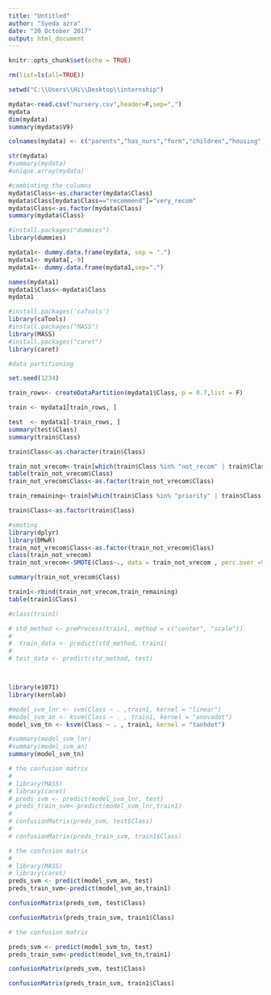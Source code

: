 ---
title: "Untitled"
author: "Syeda azra"
date: "20 October 2017"
output: html_document
---

```{r setup, include=FALSE}
knitr::opts_chunk$set(echo = TRUE)
```


```{r}
rm(list=ls(all=TRUE))

setwd("C:\\Users\\Hi\\Desktop\\internship")

mydata<-read.csv("nursery.csv",header=F,sep=",")
mydata
dim(mydata)
summary(mydata$V9)

```



```{r}

colnames(mydata) <- c("parents","has_nurs","form","children","housing","finance","social","health","Class")

str(mydata)
#summary(mydata)
#unique.array(mydata)
```

```{r}
#combinting the columns
mydata$Class<-as.character(mydata$Class)
mydata$Class[mydata$Class=="recommend"]="very_recom"
mydata$Class<-as.factor(mydata$Class)
summary(mydata$Class)

```


```{r}
#install.packages("dummies")
library(dummies)

mydata1<- dummy.data.frame(mydata, sep = ".")
mydata1<- mydata[,-9]
mydata1<- dummy.data.frame(mydata1,sep=".")

names(mydata1)
mydata1$Class<-mydata$Class
mydata1

```




```{r}
#install.packages('caTools')
library(caTools)
#install.packages("MASS")
library(MASS)
#install.packages("caret")
library(caret)

```



```{r}

#data partitioning

set.seed(1234)

train_rows<- createDataPartition(mydata1$Class, p = 0.7,list = F)

train <- mydata1[train_rows, ]

test  <- mydata1[-train_rows, ]
summary(test$Class)
summary(train$Class)


```



```{r}

train$Class<-as.character(train$Class)

train_not_vrecom<-train[which(train$Class %in% "not_recom" | train$Class %in% "very_recom"),]
table(train_not_vrecom$Class)
train_not_vrecom$Class<-as.factor(train_not_vrecom$Class)

train_remaining<-train[which(train$Class %in% "priority" | train$Class %in% "spec_prior"),]

train$Class<-as.factor(train$Class)

```


```{r}

#smoting
library(dplyr)
library(DMwR)
train_not_vrecom$Class<-as.factor(train_not_vrecom$Class)
class(train_not_vrecom)
train_not_vrecom<-SMOTE(Class~., data = train_not_vrecom , perc.over =900,perc.under = 170,K=15)

summary(train_not_vrecom$Class)

```


```{r}

train1<-rbind(train_not_vrecom,train_remaining)
table(train1$Class)

#class(train1)

```


```{r}

# std_method <- preProcess(train1, method = c("center", "scale"))
# 
#  train_data <- predict(std_method, train1)
#    
# test_data <- predict(std_method, test)




```




```{r}

library(e1071)
library(kernlab)

#model_svm_lnr <- svm(Class ~ . ,train1, kernel = "linear")
#model_svm_an <- ksvm(Class ~ . , train1, kernel = "anovadot")
model_svm_tn <- ksvm(Class ~ . , train1, kernel = "tanhdot")

#summary(model_svm_lnr)
#summary(model_svm_an)
summary(model_svm_tn)

```


```{r}
# the confusion matrix 
# 
# library(MASS)
# library(caret)
# preds_svm <- predict(model_svm_lnr, test)
# preds_train_svm<-predict(model_svm_lnr,train1)
# 
# confusionMatrix(preds_svm, test$Class)
# 
# confusionMatrix(preds_train_svm, train1$Class)

```

```{r}

# the confusion matrix 
# 
# library(MASS)
# library(caret)
preds_svm <- predict(model_svm_an, test)
preds_train_svm<-predict(model_svm_an,train1)

confusionMatrix(preds_svm, test$Class)

confusionMatrix(preds_train_svm, train1$Class)


```

```{r}

# the confusion matrix 

preds_svm <- predict(model_svm_tn, test)
preds_train_svm<-predict(model_svm_tn,train1)

confusionMatrix(preds_svm, test$Class)

confusionMatrix(preds_train_svm, train1$Class)


```

